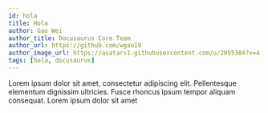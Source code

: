 ```yaml
---
id: hola
title: Hola
author: Gao Wei
author_title: Docusaurus Core Team
author_url: https://github.com/wgao19
author_image_url: https://avatars1.githubusercontent.com/u/2055384?v=4
tags: [hola, docusaurus]
---
```


Lorem ipsum dolor sit amet, consectetur adipiscing elit. Pellentesque elementum dignissim ultricies. Fusce rhoncus ipsum tempor aliquam consequat. Lorem ipsum dolor sit amet
